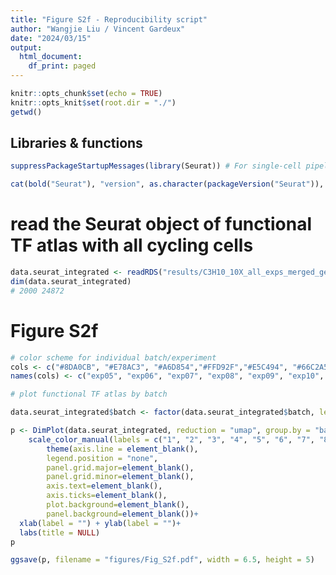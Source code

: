 ```yaml
---
title: "Figure S2f - Reproducibility script"
author: "Wangjie Liu / Vincent Gardeux"
date: "2024/03/15"
output:
  html_document:
    df_print: paged
---
```


```r
knitr::opts_chunk$set(echo = TRUE)
knitr::opts_knit$set(root.dir = "./")
getwd()
```

## Libraries & functions

```r
suppressPackageStartupMessages(library(Seurat)) # For single-cell pipeline

cat(bold("Seurat"), "version", as.character(packageVersion("Seurat")), "\n")
```

# read the Seurat object of functional TF atlas with all cycling cells

```r
data.seurat_integrated <- readRDS("results/C3H10_10X_all_exps_merged_genefiltered_integrated_filtered_functional_cycling.rds")
dim(data.seurat_integrated)
# 2000 24872
```

# Figure S2f

```r
# color scheme for individual batch/experiment
cols <- c("#8DA0CB", "#E78AC3", "#A6D854","#FFD92F","#E5C494", "#66C2A5", "#FC8D62", "#FFCCCC")
names(cols) <- c("exp05", "exp06", "exp07", "exp08", "exp09", "exp10", "exp11", "exp12-13")

# plot functional TF atlas by batch

data.seurat_integrated$batch <- factor(data.seurat_integrated$batch, levels = c("exp12-13","exp05", "exp06", "exp07", "exp08", "exp09", "exp10", "exp11"))

p <- DimPlot(data.seurat_integrated, reduction = "umap", group.by = "batch", order = T) + 
    scale_color_manual(labels = c("1", "2", "3", "4", "5", "6", "7", "8"), values = cols) + 
        theme(axis.line = element_blank(),
        legend.position = "none", 
        panel.grid.major=element_blank(), 
        panel.grid.minor=element_blank(), 
        axis.text=element_blank(), 
        axis.ticks=element_blank(), 
        plot.background=element_blank(), 
        panel.background=element_blank())+
  xlab(label = "") + ylab(label = "")+
  labs(title = NULL)
p

ggsave(p, filename = "figures/Fig_S2f.pdf", width = 6.5, height = 5)
```
